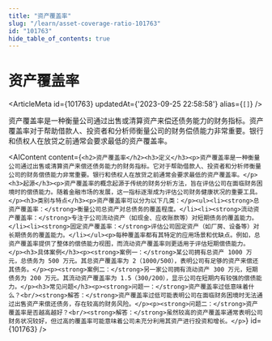 ```yaml
---
title: "资产覆盖率"
slug: "/learn/asset-coverage-ratio-101763"
id: "101763"
hide_table_of_contents: true
---
```



# 资产覆盖率

<ArticleMeta id={101763} updatedAt={'2023-09-25 22:58:58'} alias={`[]`} />
<div className='border-solid border-b border-t-0 my-4 border-[var(--ifm-color-gray-300)]' />

资产覆盖率是一种衡量公司通过出售或清算资产来偿还债务能力的财务指标。资产覆盖率对于帮助借款人、投资者和分析师衡量公司的财务偿债能力非常重要。银行和债权人在放贷之前通常会要求最低的资产覆盖率。

<AIContent content={`<h2>资产覆盖率</h2><h3>定义</h3><p>资产覆盖率是一种衡量公司通过出售或清算资产来偿还债务能力的财务指标。它对于帮助借款人、投资者和分析师衡量公司的财务偿债能力非常重要。银行和债权人在放贷之前通常会要求最低的资产覆盖率。</p><h3>起源</h3><p>资产覆盖率的概念起源于传统的财务分析方法，旨在评估公司在面临财务困境时的偿债能力。随着金融市场的发展，这一指标逐渐成为评估公司财务健康状况的重要工具。</p><h3>类别与特点</h3><p>资产覆盖率可以分为以下几类：</p><ul><li><strong>总资产覆盖率：</strong>衡量公司总资产对总债务的覆盖程度。</li><li><strong>流动资产覆盖率：</strong>专注于公司流动资产（如现金、应收账款等）对短期债务的覆盖能力。</li><li><strong>固定资产覆盖率：</strong>评估公司固定资产（如厂房、设备等）对长期债务的覆盖能力。</li></ul><p>每种覆盖率都有其特定的应用场景和优缺点。例如，总资产覆盖率提供了整体的偿债能力视图，而流动资产覆盖率则更适用于评估短期偿债能力。</p><h3>具体案例</h3><p><strong>案例一：</strong>某公司拥有总资产 1000 万元，总债务为 500 万元。其总资产覆盖率为 2（1000/500），表明公司有足够的资产来偿还其债务。</p><p><strong>案例二：</strong>另一家公司拥有流动资产 300 万元，短期债务为 200 万元。其流动资产覆盖率为 1.5（300/200），显示公司在短期内有较强的偿债能力。</p><h3>常见问题</h3><p><strong>问题一：</strong>资产覆盖率过低意味着什么？<br/><strong>解答：</strong>资产覆盖率过低可能表明公司在面临财务困境时无法通过出售资产来偿还债务，存在较高的财务风险。</p><p><strong>问题二：</strong>资产覆盖率是否越高越好？<br/><strong>解答：</strong>虽然较高的资产覆盖率通常表明公司财务状况较好，但过高的覆盖率可能意味着公司未充分利用其资产进行投资和增长。</p>`} id={101763} />
